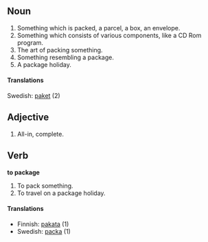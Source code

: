 ==Noun==

#Something which is packed, a parcel, a box, an envelope.
#Something which consists of various components, like a CD Rom program.
#The art of packing something.
#Something resembling a package.
#A package holiday.

====Translations====
Swedish: [[paket]] (2)

==Adjective==

#All-in, complete.

==Verb==
'''to package'''
#To pack something.
#To travel on a package holiday.

====Translations====
*Finnish: [[pakata]] (1)
*Swedish: [[packa]] (1)